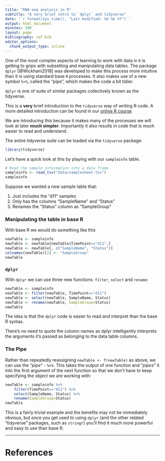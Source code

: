 ```yaml
---
title: "RNA-seq analysis in R"
subtitle: "A very brief intro to `dplyr` and tidyverse"
date: '`r format(Sys.time(), "Last modified: %d %b %Y")`'
output: html_document
minutes: 300
layout: page
bibliography: ref.bib
editor_options: 
  chunk_output_type: inline
---
```


One of the most complex aspects of learning to work with data in `R` is 
getting to grips with subsetting and manipulating data tables. The package 
`dplyr` [@Wickham2018] was developed to make this process more intuitive than it
is using standard base `R` processes. It also makes use of a new symbol `%>%`,
called the "pipe", which makes the code a bit tidier. 

`dplyr` is one of suite of similar packages collectively known as the tidyverse.

This is a **very** brief introduction to the `tidyverse` way of writing R code.
A more detailed introduction can be found in our
[online R course](https://bioinformatics-core-shared-training.github.io/r-intro/week4.html) 

We are introducing this because it makes many of the processes we will look at 
later **much simpler**. Importantly it also results in code that is much easier
to read and understand.

The entire tidyverse suite can be loaded via the `tidyverse` package:

```r
library(tidyverse)
```

Let's have a quick look at this by playing with our `sampleinfo` table.

```r
# Read the sample information into a data frame
sampleinfo <- read_tsv("data/samplesheet.tsv")
sampleinfo
```

Suppose we wanted a new sample table that:

1. Just includes the "d11" samples
2. Only has the columns "SampleName" and "Status"
3. Renames the "Status" column as "SampleGroup"

### Manipulating the table in base R

With base R we would do something like this

```r
newTable <- sampleinfo
newTable <- newTable[newTable$TimePoint=="d11",]
newTable <- newTable[, c("SampleName", "Status")]
colnames(newTable)[2] <- "SampleGroup"
newTable
```

### `dplyr`

With `dplyr` we can use three new functions: `filter`, `select` and `rename`:

```r
newTable <- sampleinfo
newTable <- filter(newTable, TimePoint=="d11")
newTable <- select(newTable, SampleName, Status)
newTable <- rename(newTable, SampleGroup=Status)
newTable
```

The idea is that the `dplyr` code is easier to read and interpret than the base 
R syntax. 

There's no need to quote the column names as dplyr intelligently interprets
the arguments it's passed as belonging to the data table columns.

### The Pipe

Rather than repeatedly reassigning `newTable <- f(newTable)` as above, we can 
use the "*pipe*" - `%>%`. This takes the output of one function and "*pipes*" it
into the first argument of the next function so that we don't have to keep
specifying the object we are working with:

```r
newTable <- sampleinfo %>%
    filter(TimePoint=="d11") %>%
    select(SampleName, Status) %>% 
    rename(SampleGroup=Status)
newTable
```

This is a fairly trivial example and the benefits may not be immediately 
obvious, but once you get used to using `dplyr` (and the other related
"tidyverse" packages, such as `stringr`) you'll find it much more powerful and 
easy to use than base R. 

----------------------------------------------

# References
